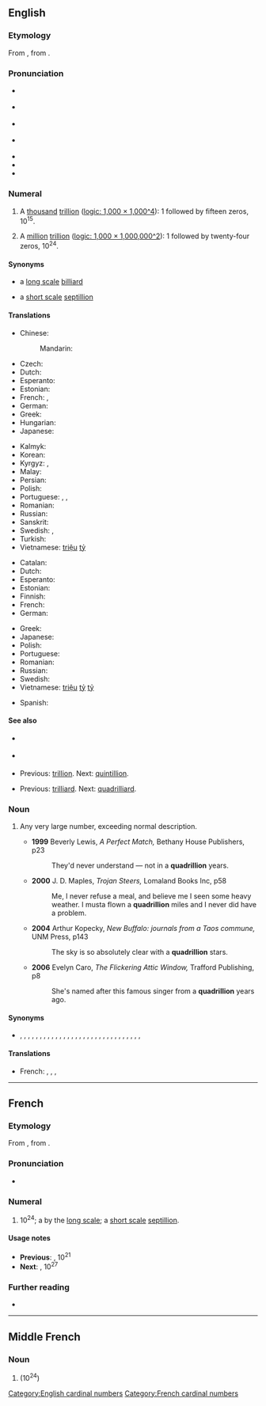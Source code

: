 {{also|Quadrillion}}
==English==
{{wikipedia|long and short scales}}

===Etymology===
From {{etyl|fr|en}} {{m|fr|quadrillion}}, from {{confix|en|quadri|gloss1=four|illion}}.

===Pronunciation===
* {{a|US}} {{IPA|en|/kwɑˈdɹɪli.ən/|/kwɑˈdɹɪljən/}}
* {{a|AU|Scotland}} {{IPA|en|/kwɔˈdɹɪljən/}}
* {{a|NZ}} {{IPA|en|/kwɔˈdɹɘljɘn/}}
* {{a|UK|Ireland|South Africa}} {{IPA|en|/kwɒˈdɹɪljən/|/kwɒˈdʒɹɪljən/}} {{qualifier|the latter may be non-standard}}
* {{audio|en|en-us-quadrillion.ogg|Audio (US)}}
* {{audio|en|en-au-quadrillion.ogg|Audio (AU)}}
* {{rhymes|en|ɪljən}}

===Numeral===
{{head|en|numeral}}

# {{lb|en|US|modern British and Australian|[[w:Long and short scales|short scale]]}} A [[thousand]] [[trillion]] ([https://en.wikipedia.org/wiki/Long_and_short_scales#Comparison logic: 1,000 × 1,000^4]): 1 followed by fifteen zeros, 10<sup>15</sup>.
# {{lb|en|dated|UK|Australia|[[w:Long and short scales|long scale]]}} A [[million]] [[trillion]] ([https://en.wikipedia.org/wiki/Long_and_short_scales#Comparison logic: 1,000 × 1,000,000^2]): 1 followed by twenty-four zeros, 10<sup>24</sup>.

====Synonyms====
* {{sense|10<sup>15</sup>}} a [[w:Long and short scales|long scale]] [[billiard]]
* {{sense|10<sup>24</sup>}} a [[w:Long and short scales|short scale]] [[septillion]]

====Translations====
{{trans-top-also|a thousand trillion, 10<sup>15</sup>|billiard|id=10^15}}
* Chinese:
*: Mandarin: {{t|cmn|千万亿|}}
* Czech: {{t|cs|biliarda|f}}
* Dutch: {{t+|nl|biljard}}
* Esperanto: {{t+|eo|duiliardo}}
* Estonian: {{t|et|kvadriljon}}
* French: {{t+|fr|billiard|m}}, {{t+|fr|million de milliards|m}}
* German: {{t+|de|Billiarde}}
* Greek: {{t|el|τετρακισεκατομμύριο|n}}
* Hungarian: {{t|hu|billiárd}}
* Japanese: {{t|ja|千兆|tr=senchō}}
{{trans-mid}}
* Kalmyk: {{t|xal|тунмл}}
* Korean: {{t+|ko|천조}}
* Kyrgyz: {{t|ky|санчоо}}, {{t|ky|тунмал}}
* Malay: {{t|ms|kuadrilion}}
* Persian: {{t|fa|کوادریلیون|tr=kuâdrilion}}
* Polish: {{t+|pl|biliard|m}}
* Portuguese: {{t+|pt|quatrilhão|m}}, {{t+|pt|quatrilião|m}}, {{t+|pt|quadrilhão|m}}
* Romanian: {{t+|ro|biliard|n}}
* Russian: {{t+|ru|квадриллио́н|m}}
* Sanskrit: {{t+|sa|अन्त्य}}
* Swedish: {{t+|sv|biljard|c}}, {{t|sv|tusen biljoner|c-p}}
* Turkish: {{t+|tr|katrilyon}}
* Vietnamese: [[triệu]] [[tỷ]]
{{trans-bottom}}

{{trans-top-also|a million trillion, 10<sup>24</sup>|septillion|id=10^24}}
* Catalan: {{t+|ca|quadrilió}}
* Dutch: {{t+|nl|quadriljoen}}
* Esperanto: {{t|eo|kvariliono}}
* Estonian: {{t|et|septiljon}}
* Finnish: {{t+|fi|kvadriljoona}}
* French: {{t+|fr|quadrillion|m}}
* German: {{t+|de|Quadrillion|f}}
{{trans-mid}}
* Greek: {{t|el|[[επτάκις]] [[εκατομμύριο]]|n}}
* Japanese: {{t|ja|一秭|tr=isshi}}
* Polish: {{t+|pl|kwadrylion|m}}
* Portuguese: {{t+|pt|quatrilhão|m}}
* Romanian: {{t+|ro|cvadrilion|n}}
* Russian: {{t+|ru|септиллио́н|m}}
* Swedish: {{t+|sv|kvadriljon|c}}
* Vietnamese: [[triệu]] [[tỷ]] [[tỷ]]
{{trans-bottom}}

{{checktrans-top}}
{{trans-mid}}
* Spanish: {{t+check|es|cuatrillón}}
{{trans-bottom}}

====See also====
* {{sense|10<sup>15</sup>}} {{l|en|peta-}}
* {{sense|10<sup>24</sup>}} {{l|en|yotta-}}
* {{sense|10<sup>15</sup>}} Previous: [[trillion]]. Next: [[quintillion]].
* {{sense|10<sup>24</sup>}} Previous: [[trilliard]]. Next: [[quadrilliard]].

===Noun===
{{en-noun}}

# {{lb|en|figuratively|slang|hyperbole}} Any very large number, exceeding normal description.
#* '''1999''' Beverly Lewis, ''A Perfect Match,'' Bethany House Publishers, p23
#*: They'd never understand — not in a '''quadrillion''' years.
#* '''2000''' J. D. Maples, ''Trojan Steers,'' Lomaland Books Inc, p58
#*: Me, I never refuse a meal, and believe me I seen some heavy weather. I musta flown a '''quadrillion''' miles and I never did have a problem.
#* '''2004''' Arthur Kopecky, ''New Buffalo: journals from a Taos commune,'' UNM Press, p143
#*: The sky is so absolutely clear with a '''quadrillion''' stars.
#* '''2006''' Evelyn Caro, ''The Flickering Attic Window,'' Trafford Publishing, p8
#*: She's named after this famous singer from a '''quadrillion''' years ago.

====Synonyms====
* {{sense|any very large number}} {{l|en|bajillion}}, {{l|en|bazillion}}, {{l|en|billion}}, {{l|en|dillion}}, {{l|en|fantillion}}, {{l|en|gadzillion}}, {{l|en|gagillion}}, {{l|en|gajillion}}, {{l|en|gazillion}}, {{l|en|godzillion}}, {{l|en|googillion}}, {{l|en|grillion}}, {{l|en|hojillion}}, {{l|en|hundred and one}}, {{l|en|infillion}}, {{l|en|jillion}}, {{l|en|kabillion}}, {{l|en|kajillion}}, {{l|en|katrillion}}, {{l|en|killion}}, {{l|en|kazillion}}, {{l|en|million}}, {{l|en|million and one}}, {{l|en|quintillion}}, {{l|en|robillion}}, {{l|en|skillion}}, {{l|en|squidillion}}, {{l|en|squillion}}, {{l|en|thousand and one}}, {{l|en|trillion}}, {{l|en|umptillion}}, {{l|en|zillion}}

====Translations====
{{trans-top|any very large number}}
* French: {{t+|fr|milliard|m}}, {{t+|fr|milliards|m-p}}, {{t+|fr|million|m}}, {{t+|fr|millions|m-p}}
{{trans-mid}}
{{trans-bottom}}

[[Category:English cardinal numbers]]

----

==French==

===Etymology===
From {{inh|fr|frm|quadrillion}}, from {{confix|fr|quadri|t1=four|illion}}.

===Pronunciation===
* {{fr-IPA|qwadrilion}}

===Numeral===
{{head|fr|numeral}}

# 10<sup>24</sup>; a {{l|en|quadrillion}} by the [[w:Long and short scales|long scale]]; a [[w:Long and short scales|short scale]] [[septillion]].

====Usage notes====
* '''Previous''': {{l|fr|trilliard}}, 10<sup>21</sup>
* '''Next''': {{l|fr|quadrilliard}}, 10<sup>27</sup>

===Further reading===
* {{R:TLFi}}

[[Category:French cardinal numbers]]

----

==Middle French==

===Noun===
{{frm-noun|m}}

# {{l|en|quadrillion}} (10<sup>24</sup>)